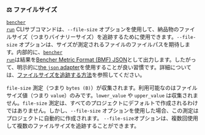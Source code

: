 
### ⚖️ ファイルサイズ

<code><a href="/ja/docs/explanation/bencher-run/">bencher run</a></code> CLIサブコマンドは、`--file-size` オプションを使用して、納品物のファイルサイズ（つまりバイナリーサイズ）を追跡するために使用できます。`--file-size` オプションは、サイズが測定されるファイルのファイルパスを期待します。内部的に、<code><a href="/ja/docs/explanation/bencher-run/">bencher run</a></code>は結果を[Bencher Metric Format (BMF) JSON][bmf]として出力します。したがって、明示的に[the `json` adapter][json]を使用することが良い習慣です。詳細については、[ファイルサイズを追跡する方法][file size]を参照してください。

`file-size` 測定（つまり `bytes (B)`）が収集されます。利用可能なのはファイルサイズ値（つまり `value`）のみです。`lower_value` や `upper_value` は収集されません。`file-size` 測定は、すべてのプロジェクトにデフォルトで作成されるわけではありません。しかし、`--file-size` オプションを使用した場合、この測定はプロジェクトに自動的に作成されます。
`--file-size`オプションは、複数回使用して複数のファイルサイズを追跡することができます。

<Binary />

[json]: #-json

[bmf]: /ja/docs/reference/bencher-metric-format/
[file size]: /ja/docs/how-to/track-file-size/